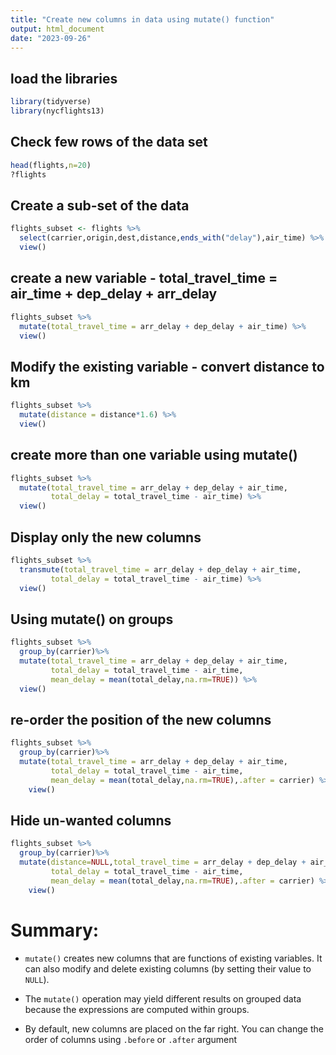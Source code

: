 ---
title: "Create new columns in data using mutate() function"
output: html_document
date: "2023-09-26"
---

## load the libraries

```{r}

library(tidyverse)
library(nycflights13)

```

## Check few rows of the data set

```{r}

head(flights,n=20)
?flights

```

## Create a sub-set of the data

```{r}

flights_subset <- flights %>%
  select(carrier,origin,dest,distance,ends_with("delay"),air_time) %>%
  view()

```

## create a new variable - total_travel_time = air_time + dep_delay + arr_delay

```{r}

flights_subset %>%
  mutate(total_travel_time = arr_delay + dep_delay + air_time) %>%
  view()

```

## Modify the existing variable - convert distance to km

```{r}

flights_subset %>%
  mutate(distance = distance*1.6) %>%
  view()

```

## create more than one variable using mutate()

```{r}
flights_subset %>%
  mutate(total_travel_time = arr_delay + dep_delay + air_time,
         total_delay = total_travel_time - air_time) %>%
  view()

```

## Display only the new columns

```{r}
flights_subset %>%
  transmute(total_travel_time = arr_delay + dep_delay + air_time,
         total_delay = total_travel_time - air_time) %>%
  view()

```

## Using mutate() on groups

```{r}

flights_subset %>%
  group_by(carrier)%>%
  mutate(total_travel_time = arr_delay + dep_delay + air_time,
         total_delay = total_travel_time - air_time,
         mean_delay = mean(total_delay,na.rm=TRUE)) %>%
  view()

```

## re-order the position of the new columns

```{r}

flights_subset %>%
  group_by(carrier)%>%
  mutate(total_travel_time = arr_delay + dep_delay + air_time,
         total_delay = total_travel_time - air_time,
         mean_delay = mean(total_delay,na.rm=TRUE),.after = carrier) %>%
    view()

```

## Hide un-wanted columns

```{r}
flights_subset %>%
  group_by(carrier)%>%
  mutate(distance=NULL,total_travel_time = arr_delay + dep_delay + air_time,
         total_delay = total_travel_time - air_time,
         mean_delay = mean(total_delay,na.rm=TRUE),.after = carrier) %>%
    view()

```

# Summary:

-   `mutate()` creates new columns that are functions of existing variables. It can also modify and delete existing columns (by setting their value to `NULL`).

-   The `mutate()` operation may yield different results on grouped data because the expressions are computed within groups.

-   By default, new columns are placed on the far right. You can change the order of columns using `.before` or `.after` argument
